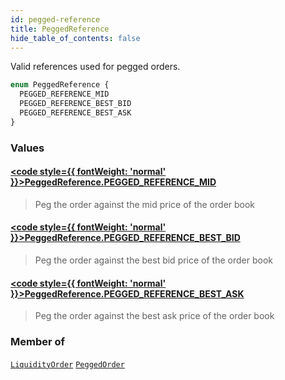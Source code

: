 ```yaml
---
id: pegged-reference
title: PeggedReference
hide_table_of_contents: false
---
```








Valid references used for pegged orders.

```graphql
enum PeggedReference {
  PEGGED_REFERENCE_MID
  PEGGED_REFERENCE_BEST_BID
  PEGGED_REFERENCE_BEST_ASK
}
```


### Values

#### [<code style={{ fontWeight: 'normal' }}>PeggedReference.<b>PEGGED_REFERENCE_MID</b></code>](#) 
> Peg the order against the mid price of the order book
> 

#### [<code style={{ fontWeight: 'normal' }}>PeggedReference.<b>PEGGED_REFERENCE_BEST_BID</b></code>](#) 
> Peg the order against the best bid price of the order book
> 

#### [<code style={{ fontWeight: 'normal' }}>PeggedReference.<b>PEGGED_REFERENCE_BEST_ASK</b></code>](#) 
> Peg the order against the best ask price of the order book
> 



### Member of

[`LiquidityOrder`](/mainnet/api/graphql/objects/liquidity-order)  <Badge class="secondary" text="object"/><Bullet />[`PeggedOrder`](/mainnet/api/graphql/objects/pegged-order)  <Badge class="secondary" text="object"/>



